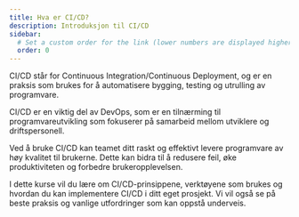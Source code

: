 ```yaml
---
title: Hva er CI/CD?
description: Introduksjon til CI/CD
sidebar:
  # Set a custom order for the link (lower numbers are displayed higher up)
  order: 0
---
```



CI/CD står for Continuous Integration/Continuous Deployment, og er en praksis som brukes for å automatisere bygging, testing og utrulling av programvare.

CI/CD er en viktig del av DevOps, som er en tilnærming til programvareutvikling som fokuserer på samarbeid mellom utviklere og driftspersonell.

Ved å bruke CI/CD kan teamet ditt raskt og effektivt levere programvare av høy kvalitet til brukerne.
Dette kan bidra til å redusere feil, øke produktiviteten og forbedre brukeropplevelsen.

I dette kurse vil du lære om CI/CD-prinsippene, verktøyene som brukes og hvordan du kan implementere CI/CD i ditt eget prosjekt.
Vi vil også se på beste praksis og vanlige utfordringer som kan oppstå underveis.

<Experience />
<LikeThisPage />

